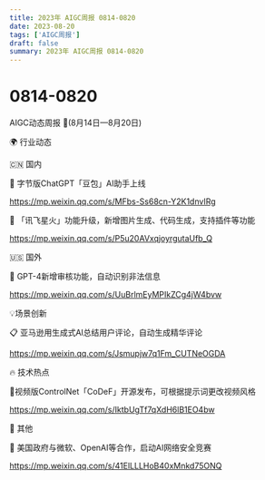 ```yaml
---
title: 2023年 AIGC周报 0814-0820
date: 2023-08-20
tags: ['AIGC周报']
draft: false
summary: 2023年 AIGC周报 0814-0820
---
```

# 0814-0820



AIGC动态周报 🚀(8月14日—8月20日)

🌍 行业动态

🇨🇳 国内

📰 字节版ChatGPT「豆包」AI助手上线

https://mp.weixin.qq.com/s/MFbs-Ss68cn-Y2K1dnvIRg

📰 「讯飞星火」功能升级，新增图片生成、代码生成，支持插件等功能

https://mp.weixin.qq.com/s/P5u20AVxqjoyrgutaUfb_Q

🇺🇸 国外

📰 GPT-4新增审核功能，自动识别非法信息

https://mp.weixin.qq.com/s/UuBrlmEyMPIkZCg4jW4bvw

💡场景创新

📋 亚马逊用生成式AI总结用户评论，自动生成精华评论

https://mp.weixin.qq.com/s/Jsmupjw7q1Fm_CUTNeOGDA

🔥 技术热点

📝视频版ControlNet「CoDeF」开源发布，可根据提示词更改视频风格

https://mp.weixin.qq.com/s/IktbUgTf7qXdH6lB1EO4bw

🎉 其他

🚀 美国政府与微软、OpenAI等合作，启动AI网络安全竞赛

https://mp.weixin.qq.com/s/41ElLLLHoB40xMnkd75ONQ